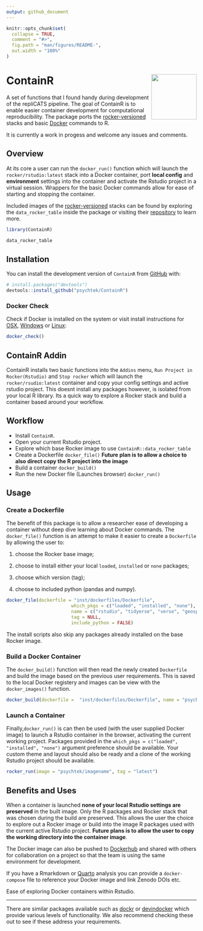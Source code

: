 ```yaml
---
output: github_document
---
```


<!-- README.md is generated from README.Rmd. Please edit that file -->

```r
knitr::opts_chunk$set(
  collapse = TRUE,
  comment = "#>",
  fig.path = "man/figures/README-",
  out.width = "100%"
)
```

# ContainR <img src="inst/figures/ContainR.png" align="right" width="120" />

<!-- badges: start -->
<!-- badges: end -->

A set of functions that I found handy during development of the repliCATS pipeline. The goal of ContainR is to enable easier container development for computational reproducibility. The package ports the [rocker-versioned](https://github.com/rocker-org/rocker-versioned2) stacks and basic [Docker](https://docs.docker.com/reference/) commands to R. 

It is currently a work in progess and welcome any issues and comments. 

## Overview

At its core a user can run the `docker_run()` function which will launch the `rocker/rstudio:latest` stack into a Docker container, port **local config** and **environment** settings into the container and activate the Rstudio project in a virtual session. Wrappers for the basic Docker commands allow for ease of starting and stopping the container. 

Included images of the [rocker-versioned](https://github.com/rocker-org/rocker-versioned2) stacks can be found by exploring the `data_rocker_table` inside the package or visiting their [repository](https://github.com/rocker-org/rocker-versioned2) to learn more. 

```r
library(ContainR)

data_rocker_table
```

## Installation

You can install the development version of `ContainR` from [GitHub](https://github.com/) with:

``` r
# install.packages("devtools")
devtools::install_github("psychtek/ContainR")
```

### Docker Check 
Check if Docker is installed on the system or visit install instructions for [OSX](https://docs.docker.com/desktop/install/mac-install/), [Windows](https://docs.docker.com/desktop/install/windows-install/) or [Linux](https://docs.docker.com/engine/install/):

```r
docker_check()
```

## ContainR Addin

ContainR installs two basic functions into the `Addins` menu, `Run Project in Rocker(Rstudio)` and `Stop rocker` which will launch the `rocker/rsudio:latest` container and copy your config settings and active rstudio project. This doesnt install any packages however, is isolated from your local R library. Its a quick way to explore a Rocker stack and build a container based around your workflow. 

## Workflow 

- Install `ContainR`.
- Open your current Rstudio project. 
- Explore which base Rocker image to use `ContainR::data_rocker_table`
- Create a Dockerfile `docker_file()` **Future plan is to allow a choice to also direct copy the R project into the image**
- Build a container `docker_build()`
- Run the new Docker file (Launches browser) `docker_run()`

## Usage

### Create a Dockerfile 

The benefit of this package is to allow a researcher ease of developing a container without deep dive learning about Docker commands. The `docker_file()` function is an attempt to make it easier to create a `Dockerfile` by allowing the user to: 

1) choose the Rocker base image; 

2) choose to install either your local `loaded`, `installed` or `none` packages;

3) choose which version (tag);

4) choose to included python (pandas and numpy). 

```r
docker_file(dockerfile = "inst/dockerfiles/Dockerfile",
                        which_pkgs = c("loaded", "installed", "none"),
                        name = c("rstudio", "tidyerse", "verse", "geospatial", "binder"),
                        tag = NULL,
                        include_python = FALSE)

```

The install scripts also skip any packages already installed on the base Rocker image. 

### Build a Docker Container 

The `docker_build()` function will then read the newly created `Dockerfile` and build the image based on the previous user requirements. This is saved to the local
Docker registery and images can be view with the `docker_images()` function. 

```r
docker_build(dockerfile =  "inst/dockerfiles/Dockerfile", name = "psychtek/imagename")
```

### Launch a Container

Finally,`docker_run()` is can then be used (with the user supplied Docker image) to launch a Rstudio container in the browser, activating the current working project. Packages provided in the `which_pkgs = c("loaded", "installed", "none")` argument preference should be available. Your custom theme and layout should also be ready and a clone of the working Rstudio project should be available. 

```r
rocker_run(image = "psychtek/imagename", tag = "latest")

```
 
## Benefits and Uses

When a container is launched **none of your local Rstudio settings are preserved** in the built image. Only the R packages and Rocker stack that was chosen during the build are preserved. This allows the user the choice to explore out a Rocker image or build into the image R packages used with the current active Rstudio project. **Future plans is to allow the user to copy the working directory into the container image**.

The Docker image can also be pushed to [Dockerhub](https://hub.docker.com/) and shared with others for collaboration on a project so that the team is using the same environment for development. 

If you have a Rmarkdown or [Quarto](https://quarto.org/) analysis you can provide a `docker-compose` file to reference your Docker image and link Zenodo DOIs etc. 

Ease of exploring Docker containers within Rstudio. 

----

There are similar packages available such as [dockr](https://github.com/smaakage85/dockr) or [devindocker](https://github.com/ThinkR-open/devindocker) which provide various levels of functionality. We also recommend checking these out to see if these address your requirements. 
